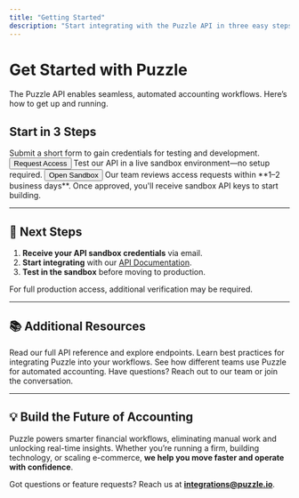 ```yaml
---
title: "Getting Started"
description: "Start integrating with the Puzzle API in three easy steps."
---
```


# Get Started with Puzzle

The Puzzle API enables seamless, automated accounting workflows. Here’s how to get up and running.

##  Start in 3 Steps

<AccordionGroup>

<Accordion icon="edit" title="1. Request API Access">
  Submit a short form to gain credentials for testing and development.  
  <Button href="https://docs.google.com/forms/d/e/1FAIpQLScCeVQ9E78o6afmUzWDcDioIeMNJ3ljs9oyhxYc-E2Mj2C5Yw/viewform" variant="primary">Request Access</Button>
</Accordion>

<Accordion icon="play-circle" title="2. Explore the Sandbox">
  Test our API in a live sandbox environment—no setup required.  
  <Button href="https://puzzle.io/sandbox" variant="secondary">Open Sandbox</Button>
</Accordion>

<Accordion icon="key" title="3. Get Your API Credentials">
  Our team reviews access requests within **1–2 business days**. Once approved, you'll receive sandbox API keys to start building.
</Accordion>

</AccordionGroup>

---

## 🔹 Next Steps

1. **Receive your API sandbox credentials** via email.  
2. **Start integrating** with our [API Documentation](/api-reference/introduction).  
3. **Test in the sandbox** before moving to production.  

For full production access, additional verification may be required.

---

## 📚 Additional Resources

<CardGroup>

<Card title="API Documentation" icon="book" href="/api-reference/introduction">
  Read our full API reference and explore endpoints.
</Card>

<Card title="Implementation Guide" icon="wrench" href="/getting-started/implementation">
  Learn best practices for integrating Puzzle into your workflows.
</Card>

<Card title="Use Cases" icon="bulb" href="/use-cases">
  See how different teams use Puzzle for automated accounting.
</Card>

<Card title="Community & Support" icon="message-circle" href="mailto:api@puzzle.io">
  Have questions? Reach out to our team or join the conversation.
</Card>

</CardGroup>

---

## 💡 Build the Future of Accounting

Puzzle powers smarter financial workflows, eliminating manual work and unlocking real-time insights. Whether you’re running a firm, building technology, or scaling e-commerce, **we help you move faster and operate with confidence**.

Got questions or feature requests? Reach us at **[integrations@puzzle.io](mailto:integrations@puzzle.io)**.
